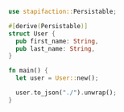 ```rust
use stapifaction::Persistable;

#[derive(Persistable)]
struct User {
  pub first_name: String,
  pub last_name: String,
}

fn main() {
  let user = User::new();

  user.to_json("./").unwrap();
}
```